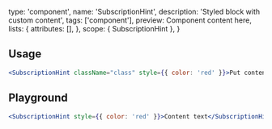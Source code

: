 
  type: 'component',
  name: 'SubscriptionHint',
  description: 'Styled block with custom content',
  tags: ['component'],
  preview: <SubscriptionHint>Component content here</SubscriptionHint>,
  lists: {
    attributes: [],
  },
  scope: { SubscriptionHint },
}

## Usage

```jsx
<SubscriptionHint className="class" style={{ color: 'red' }}>Put content here</SubscriptionHint>
```

## Playground

```jsx live
<SubscriptionHint style={{ color: 'red' }}>Content text</SubscriptionHint>
```
